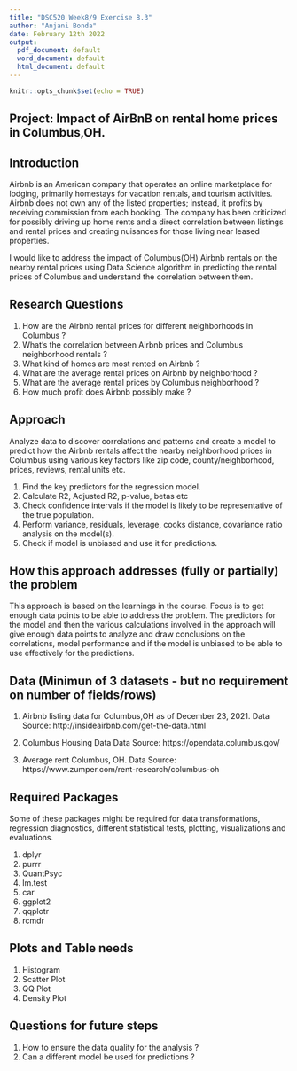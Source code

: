 ```yaml
---
title: "DSC520 Week8/9 Exercise 8.3"
author: "Anjani Bonda"
date: February 12th 2022
output:
  pdf_document: default
  word_document: default
  html_document: default
---
```


```r
knitr::opts_chunk$set(echo = TRUE)
```

## Project: Impact of AirBnB on rental home prices in Columbus,OH.

## Introduction

Airbnb is an American company that operates an online marketplace for lodging, primarily homestays for vacation rentals, and tourism activities. Airbnb does not own any of the listed properties; instead, it profits by receiving commission from each booking. 
The company has been criticized for possibly driving up home rents and a direct correlation between listings and rental prices and creating nuisances for those living near leased properties.

I would like to address the impact of Columbus(OH) Airbnb rentals on the nearby rental prices using Data Science algorithm in predicting the rental prices of Columbus and understand the correlation between them.

## Research Questions
1. How are the Airbnb rental prices for different neighborhoods in Columbus ?
2. What's the correlation between Airbnb prices and Columbus neighborhood rentals ? 
3. What kind of homes are most rented on Airbnb ?
4. What are the average rental prices on Airbnb by neighborhood ?
5. What are the average rental prices by Columbus neighborhood ?
6. How much profit does Airbnb possibly make ?

## Approach

Analyze data to discover correlations and patterns and create a model to predict how the Airbnb rentals affect the nearby neighborhood prices in Columbus using various key factors like zip code, county/neighborhood, prices, reviews, rental units etc.

1. Find the key predictors for the regression model.
2. Calculate R2, Adjusted R2, p-value, betas etc
3. Check confidence intervals if the model is likely to be representative of the true population.
4. Perform variance, residuals, leverage, cooks distance, covariance ratio analysis on the model(s).
5. Check if model is unbiased and use it for predictions.

## How this approach addresses (fully or partially) the problem

This approach is based on the learnings in the course. Focus is to get enough data points to be able to address the problem. The predictors for the model and then the various calculations involved in the approach will give enough data points to analyze and draw conclusions on the correlations, model performance and if the model is unbiased to be able to use effectively for the predictions.

## Data (Minimun of 3 datasets - but no requirement on number of fields/rows)

1. Airbnb listing data for Columbus,OH as of December 23, 2021.
   Data Source: http://insideairbnb.com/get-the-data.html
   
2. Columbus Housing Data
   Data Source: https://opendata.columbus.gov/

3. Average rent Columbus, OH.
   Data Source: https://www.zumper.com/rent-research/columbus-oh
   
## Required Packages

Some of these packages might be required for data transformations, regression diagnostics, 
different statistical tests, plotting, visualizations and evaluations.

1. dplyr
2. purrr
3. QuantPsyc
4. lm.test
5. car
6. ggplot2
7. qqplotr
8. rcmdr

## Plots and Table needs

1. Histogram 
2. Scatter Plot
3. QQ Plot
4. Density Plot

## Questions for future steps

1. How to ensure the data quality for the analysis ?
2. Can a different model be used for predictions ?